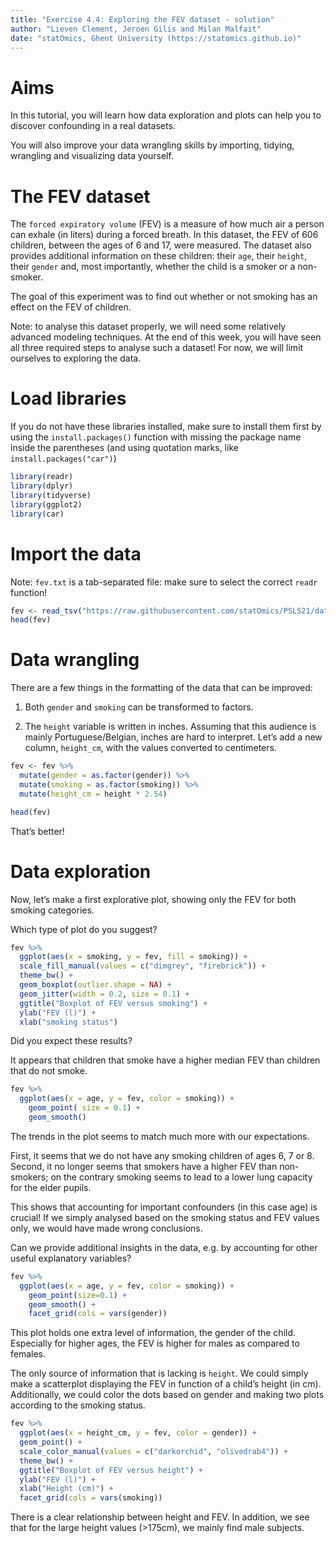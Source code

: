 ```yaml
---
title: "Exercise 4.4: Exploring the FEV dataset - solution"
author: "Lieven Clement, Jeroen Gilis and Milan Malfait"
date: "statOmics, Ghent University (https://statomics.github.io)"
---
```


# Aims

In this tutorial, you will learn how data exploration and plots can help you to discover confounding in a real datasets.

You will also improve your data wrangling skills by importing, tidying, wrangling and visualizing data yourself.


# The FEV dataset

The `forced expiratory volume` (FEV)
is a measure of how much air a person can exhale (in liters)
during  a forced breath. In this dataset, the FEV of 606 children,
between the ages of 6 and 17, were measured. The dataset
also provides additional information on these children:
their `age`, their `height`, their `gender` and, most
importantly, whether the child is a smoker or a non-smoker.

The goal of this experiment was to find out whether or not
smoking has an effect on the FEV of children.

Note: to analyse this dataset properly, we will need some
relatively advanced modeling techniques. At the end of this
week, you will have seen all three required steps to analyse
such a dataset! For now, we will limit ourselves to exploring
the data.

# Load libraries

If you do not have these libraries installed, make sure to install them first
by using the `install.packages()` function with missing the package name inside
the parentheses (and using quotation marks, like `install.packages("car")`)

```r
library(readr)
library(dplyr)
library(tidyverse)
library(ggplot2)
library(car)
```

# Import the data

Note: `fev.txt` is a tab-separated file: make sure to select the correct `readr`
function!

```r
fev <- read_tsv("https://raw.githubusercontent.com/statOmics/PSLS21/data/fev.txt")
head(fev)
```

# Data wrangling

There are a few things in the formatting of the
data that can be improved:

1. Both `gender` and `smoking` can be transformed to factors.

2. The `height` variable is written in inches. Assuming that
this audience is mainly Portuguese/Belgian, inches are hard to
interpret. Let's add a new column, `height_cm`, with the values
converted to centimeters.

```r
fev <- fev %>%
  mutate(gender = as.factor(gender)) %>%
  mutate(smoking = as.factor(smoking)) %>%
  mutate(height_cm = height * 2.54)

head(fev)
```

That's better!

# Data exploration

Now, let's make a first explorative plot, showing
only the FEV for both smoking categories.

Which type of plot do you suggest?

```r
fev %>%
  ggplot(aes(x = smoking, y = fev, fill = smoking)) +
  scale_fill_manual(values = c("dimgrey", "firebrick")) +
  theme_bw() +
  geom_boxplot(outlier.shape = NA) +
  geom_jitter(width = 0.2, size = 0.1) +
  ggtitle("Boxplot of FEV versus smoking") +
  ylab("FEV (l)") +
  xlab("smoking status")
```

Did you expect these results?

It appears that children that smoke have a higher
median FEV than children that do not smoke.

```r
fev %>%
  ggplot(aes(x = age, y = fev, color = smoking)) +
    geom_point( size = 0.1) + 
    geom_smooth()
```

The trends in the plot seems to match much more with our expectations. 

First, it seems
that we do not have any smoking children of ages 6, 7 or 8.
Second, it no longer seems that smokers have a higher FEV
than non-smokers; on the contrary smoking seems to lead to a lower lung capacity for the elder pupils.

This shows that accounting for important confounders
(in this case age) is crucial! If we simply analysed based on
the smoking status and FEV values only, we would have made wrong conclusions.

Can we provide additional insights in the data, e.g. by accounting for other useful explanatory variables?

```r
fev %>%
  ggplot(aes(x = age, y = fev, color = smoking)) +
    geom_point(size=0.1) + 
    geom_smooth() +
    facet_grid(cols = vars(gender))
```

This plot holds one extra level of information, the gender
of the child. Especially for higher ages, the FEV
is higher for males as compared to females.

The only source of information that is lacking is `height`.
We could simply make a
scatterplot displaying the FEV in function of a child's
height (in cm). Additionally, we could color the dots based
on gender and making two plots according to the smoking status.

```r
fev %>%
  ggplot(aes(x = height_cm, y = fev, color = gender)) +
  geom_point() +
  scale_color_manual(values = c("darkorchid", "olivedrab4")) +
  theme_bw() +
  ggtitle("Boxplot of FEV versus height") +
  ylab("FEV (l)") +
  xlab("Height (cm)") +
  facet_grid(cols = vars(smoking))
```

There is a clear relationship between height and FEV.
In addition, we see that for the large height values
(>175cm), we mainly find male subjects.
